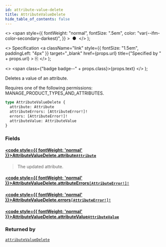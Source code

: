 ```yaml
---
id: attribute-value-delete
title: AttributeValueDelete
hide_table_of_contents: false
---
```


  <>
    <span
      style={{
        fontWeight: "normal",
        fontSize: ".5em",
        color: "var(--ifm-color-secondary-darkest)",
      }}
    >
      &nbsp;●&nbsp;
    </span>
  </>
);

  <>
    Specification
    <a
      className="link"
      style={{ fontSize: "1.5em", paddingLeft: "4px" }}
      target="\_blank"
      href={props.url}
      title={"Specified by " + props.url}
    >
      ⎘
    </a>
  </>
);

  <>
    <span class={"badge badge--" + props.class}>{props.text}</span>
  </>
);

Deletes a value of an attribute.

Requires one of the following permissions: MANAGE_PRODUCT_TYPES_AND_ATTRIBUTES.

```graphql
type AttributeValueDelete {
  attribute: Attribute
  attributeErrors: [AttributeError!]!
  errors: [AttributeError!]!
  attributeValue: AttributeValue
}
```

### Fields

#### [<code style={{ fontWeight: 'normal' }}>AttributeValueDelete.<b>attribute</b></code>](#)<Bullet />[`Attribute`](../../../developer/api-reference/objects/attribute) <Badge class="secondary" text="object"/>

> The updated attribute.

#### [<code style={{ fontWeight: 'normal' }}>AttributeValueDelete.<b>attributeErrors</b></code>](#)<Bullet />[`[AttributeError!]!`](../../../developer/api-reference/objects/attribute-error) <Badge class="secondary" text="non-null"/> <Badge class="secondary" text="object"/>

>

#### [<code style={{ fontWeight: 'normal' }}>AttributeValueDelete.<b>errors</b></code>](#)<Bullet />[`[AttributeError!]!`](../../../developer/api-reference/objects/attribute-error) <Badge class="secondary" text="non-null"/> <Badge class="secondary" text="object"/>

>

#### [<code style={{ fontWeight: 'normal' }}>AttributeValueDelete.<b>attributeValue</b></code>](#)<Bullet />[`AttributeValue`](../../../developer/api-reference/objects/attribute-value) <Badge class="secondary" text="object"/>

>

### Returned by

[`attributeValueDelete`](../../../developer/api-reference/mutations/attribute-value-delete) <Badge class="secondary" text="mutation"/>
